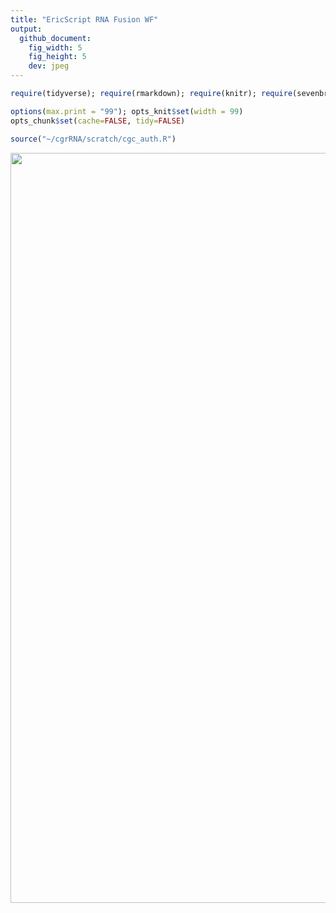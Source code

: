 ```yaml
---
title: "EricScript RNA Fusion WF"
output:
  github_document:
    fig_width: 5
    fig_height: 5
    dev: jpeg
---
```


```r
require(tidyverse); require(rmarkdown); require(knitr); require(sevenbridges); 

options(max.print = "99"); opts_knit$set(width = 99)
opts_chunk$set(cache=FALSE, tidy=FALSE)

source("~/cgrRNA/scratch/cgc_auth.R")

```

<a href="https://brood.sbgenomics.com/static/dave/cgrrna/ericscript-wf/1.png" target="_blank">
<img width="1200" border="0" align="center"src="https://brood.sbgenomics.com/static/dave/cgrrna/ericscript-wf/1.png"/>
</a>
